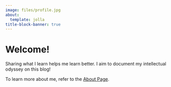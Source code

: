 ```yaml
---
image: files/profile.jpg
about:
  template: jolla
title-block-banner: true
---
```


# Welcome!
Sharing what I learn helps me learn better. I aim to document my intellectual odyssey on this blog!

To learn more about me, refer to the [About Page](about.qmd).
